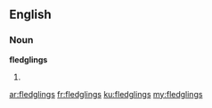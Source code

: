 ==English==

===Noun===
'''fledglings'''

# {{plural of|[[fledgling]]}}

[[ar:fledglings]]
[[fr:fledglings]]
[[ku:fledglings]]
[[my:fledglings]]